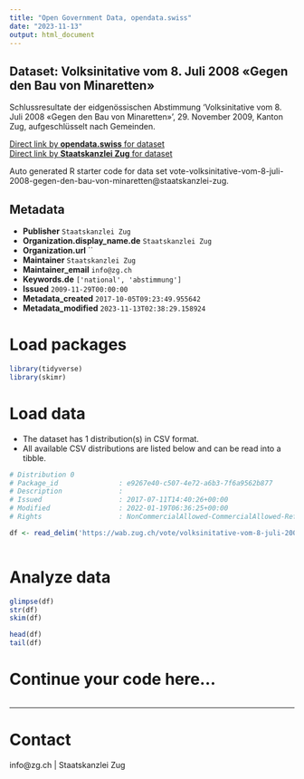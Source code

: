 ```yaml
---
title: "Open Government Data, opendata.swiss"
date: "2023-11-13"
output: html_document
---
```


## Dataset: Volksinitative vom 8. Juli 2008 «Gegen den Bau von Minaretten»

Schlussresultate der eidgenössischen Abstimmung 'Volksinitative vom 8. Juli 2008 «Gegen den Bau von Minaretten»', 29. November 2009, Kanton Zug, aufgeschlüsselt nach Gemeinden.

[Direct link by **opendata.swiss** for dataset](https://opendata.swiss/de/dataset/volksinitative-vom-8-juli-2008-gegen-den-bau-von-minaretten)<br>
[Direct link by **Staatskanzlei Zug** for dataset](https://wab.zug.ch/vote/volksinitative-vom-8-juli-2008-gegen-den-bau-von-minaretten/data)

Auto generated R starter code for data set vote-volksinitative-vom-8-juli-2008-gegen-den-bau-von-minaretten@staatskanzlei-zug.

## Metadata

- **Publisher** `Staatskanzlei Zug`
- **Organization.display_name.de** `Staatskanzlei Zug`
- **Organization.url** ``
- **Maintainer** `Staatskanzlei Zug`
- **Maintainer_email** `info@zg.ch`
- **Keywords.de** `['national', 'abstimmung']`
- **Issued** `2009-11-29T00:00:00`
- **Metadata_created** `2017-10-05T09:23:49.955642`
- **Metadata_modified** `2023-11-13T02:38:29.158924`


# Load packages

```r

library(tidyverse)
library(skimr)

```

# Load data

-   The dataset has 1 distribution(s) in CSV format.
-   All available CSV distributions are listed below and can be read into a tibble.

```r

# Distribution 0
# Package_id               : e9267e40-c507-4e72-a6b3-7f6a9562b877
# Description              : 
# Issued                   : 2017-07-11T14:40:26+00:00
# Modified                 : 2022-01-19T06:36:25+00:00
# Rights                   : NonCommercialAllowed-CommercialAllowed-ReferenceRequired

df <- read_delim('https://wab.zug.ch/vote/volksinitative-vom-8-juli-2008-gegen-den-bau-von-minaretten/data-csv')



```

# Analyze data

```r

glimpse(df)
str(df)
skim(df)

head(df)
tail(df)

```

# Continue your code here...

```r

```

------------------------------------------------------------------------

# Contact

info@zg.ch | Staatskanzlei Zug

